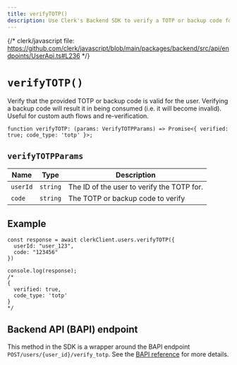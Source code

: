 ```yaml
---
title: verifyTOTP()
description: Use Clerk's Backend SDK to verify a TOTP or backup code for a user.
---
```


{/* clerk/javascript file: https://github.com/clerk/javascript/blob/main/packages/backend/src/api/endpoints/UserApi.ts#L236 */}

# `verifyTOTP()`

Verify that the provided TOTP or backup code is valid for the user. Verifying a backup code will result it in being consumed (i.e. it will become invalid). Useful for custom auth flows and re-verification.

```tsx {{ prettier: false }}
function verifyTOTP: (params: VerifyTOTPParams) => Promise<{ verified: true; code_type: 'totp' }>;
```

## `verifyTOTPParams`

| Name | Type | Description |
| - | - | - |
| `userId` | `string` | The ID of the user to verify the TOTP for. |
| `code` | `string` | The TOTP or backup code to verify |

## Example

```tsx {{ prettier: false }}
const response = await clerkClient.users.verifyTOTP({
  userId: "user_123",
  code: "123456"
})

console.log(response);
/*
{
  verified: true,
  code_type: 'totp'
}
*/
```

## Backend API (BAPI) endpoint

This method in the SDK is a wrapper around the BAPI endpoint `POST/users/{user_id}/verify_totp`. See the [BAPI reference](/docs/reference/backend-api/tag/Users#operation/VerifyTOTP) for more details.
